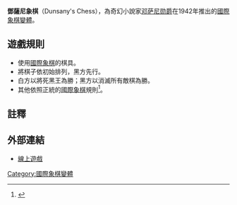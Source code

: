 '''鄧薩尼象棋'''（Dunsany's Chess），為奇幻小說家[[邓萨尼勋爵|邓萨尼勋爵]]在1942年推出的[[國際象棋變體|國際象棋變體]]。

==遊戲規則==

{{Chess diagram|=
| tright
|
|=
 8 |rd|nd|bd|qd|kd|bd|nd|rd|=
 7 |pd|pd|pd|pd|pd|pd|pd|pd|=
 6 |  |  |  |  |  |  |  |  |=
 5 |  |  |  |  |  |  |  |  |=
 4 |pl|pl|pl|pl|pl|pl|pl|pl|=
 3 |pl|pl|pl|pl|pl|pl|pl|pl|=
 2 |pl|pl|pl|pl|pl|pl|pl|pl|=
 1 |pl|pl|pl|pl|pl|pl|pl|pl|=
    a  b  c  d  e  f  g  h
| 初始佈置
}}
*使用[[國際象棋|國際象棋]]的棋具。
*將棋子依初始排列，黑方先行。
*白方以將死黑王為勝；黑方以消滅所有敵棋為勝。
*其他依照正統的[[國際象棋|國際象棋]]規則<ref>{{Cite web |url=http://www.chessvariants.org/unequal.dir/dunsany.html |title=Dunsany's Chess |accessdate=2011-06-15 |archive-date=2011-05-20 |archive-url=https://web.archive.org/web/20110520160512/http://chessvariants.org/unequal.dir/dunsany.html |dead-url=no }}</ref>。

==註釋==
<div class="references-small">
<references/>
</div>


==外部連結==

* [http://www.pathguy.com/chess/Dunsany.htm 線上遊戲] {{Wayback|url=http://www.pathguy.com/chess/Dunsany.htm |date=20110529052839 }}

[[Category:國際象棋變體|Category:國際象棋變體]]